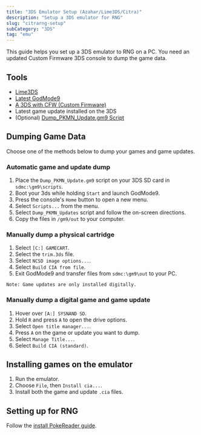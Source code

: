 ```yaml
---
title: "3DS Emulator Setup (Azahar/Lime3DS/Citra)"
description: "Setup a 3DS emulator for RNG"
slug: "citrarng-setup"
subCategory: "3DS"
tag: "emu"
---
```


This guide helps you set up a 3DS emulator to RNG on a PC. You need an updated Custom Firmware 3DS console to dump the game data.

## Tools

- [Lime3DS](https://github.com/Lime3DS/lime3ds-archive/releases/)
- [Latest GodMode9](https://github.com/d0k3/GodMode9/releases)
- [A 3DS with CFW (Custom Firmware)](https://3ds.hacks.guide/)
- Latest game update installed on the 3DS
- (Optional) [Dump_PKMN_Update.gm9 Script](/downloads/Dump_PKMN_Updates.gm9)

## Dumping Game Data

Choose one of the methods below to dump your games and game updates.

### Automatic game and update dump

1. Place the `Dump_PKMN_Update.gm9` script on your 3DS SD card in `sdmc:\gm9\scripts`.
2. Boot your 3ds while holding `Start` and launch GodMode9.
3. Press the console's `Home` button to open a new menu.
4. Select `Scripts...` from the menu.
5. Select `Dump_PKMN_Updates` script and follow the on-screen directions.
6. Copy the files in `/gm9/out` to your computer.

### Manually dump a physical cartridge

1. Select `[C:] GAMECART`.
2. Select the `trim.3ds` file.
3. Select `NCSD image options...`.
4. Select `Build CIA from file`.
5. Exit GodMode9 and transfer files from `sdmc:\gm9\out` to your PC.

```
Note: Game updates are only installed digitally.
```

### Manually dump a digital game and game update

1. Hover over `[A:] SYSNAND SD`.
2. Hold `R` and press `A` to open the drive options.
3. Select `Open title manager...`.
4. Press `A` on the game or update you want to dump.
5. Select `Manage Title...`.
6. Select `Build CIA (standard)`.

## Installing games on the emulator

1. Run the emulator.
2. Choose `File`, then `Install cia...`.
3. Install both the game and update `.cia` files.

## Setting up for RNG

Follow the [install PokeReader guide](https://www.pokemonrng.com/install-pokereader).
